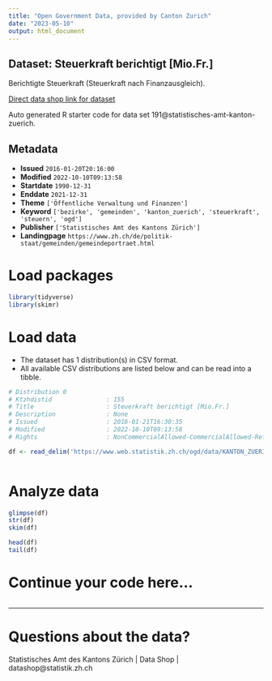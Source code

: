 ```yaml
---
title: "Open Government Data, provided by Canton Zurich"
date: "2023-05-10"
output: html_document
---
```


## Dataset: Steuerkraft berichtigt [Mio.Fr.]

Berichtigte Steuerkraft (Steuerkraft nach Finanzausgleich).

[Direct data shop link for dataset](https://www.zh.ch/de/politik-staat/opendata.html#/datasets/191@statistisches-amt-kanton-zuerich)

Auto generated R starter code for data set 191@statistisches-amt-kanton-zuerich.

## Metadata

- **Issued** `2016-01-20T20:16:00`
- **Modified** `2022-10-10T09:13:58`
- **Startdate** `1990-12-31`
- **Enddate** `2021-12-31`
- **Theme** `['Öffentliche Verwaltung und Finanzen']`
- **Keyword** `['bezirke', 'gemeinden', 'kanton_zuerich', 'steuerkraft', 'steuern', 'ogd']`
- **Publisher** `['Statistisches Amt des Kantons Zürich']`
- **Landingpage** `https://www.zh.ch/de/politik-staat/gemeinden/gemeindeportraet.html`


# Load packages

```r

library(tidyverse)
library(skimr)

```

# Load data

-   The dataset has 1 distribution(s) in CSV format.
-   All available CSV distributions are listed below and can be read into a tibble.

```r

# Distribution 0
# Ktzhdistid               : 155
# Title                    : Steuerkraft berichtigt [Mio.Fr.]
# Description              : None
# Issued                   : 2016-01-21T16:30:35
# Modified                 : 2022-10-10T09:13:58
# Rights                   : NonCommercialAllowed-CommercialAllowed-ReferenceRequired

df <- read_delim('https://www.web.statistik.zh.ch/ogd/data/KANTON_ZUERICH_273.csv')



```

# Analyze data

```r

glimpse(df)
str(df)
skim(df)

head(df)
tail(df)

```

# Continue your code here...

```r

```

------------------------------------------------------------------------

# Questions about the data?

Statistisches Amt des Kantons Zürich | Data Shop | datashop@statistik.zh.ch
